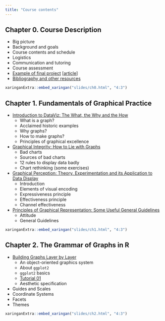 ```yaml
---
title: "Course contents"
---
```


## Chapter 0. Course Description

- Big picture
- Background and goals
- Course contents and schedule
- Logistics
- Communication and tutoring
- Course assessment
- [Example of final project](slides/ch0.html#8) [[article](projects/gapminder/)]
- [Bibliography and other resources](slides/ch0.html#26)

<aside class="slides">
```r
xaringanExtra::embed_xaringan("slides/ch0.html", "4:3")
```
</aside>

## Chapter 1. Fundamentals of Graphical Practice

- [Introduction to DataViz: The What, the Why and the How](slides/ch1.html#3)
  - What is a graph?
  - Acclaimed historic examples
  - Why graphs?
  - How to make graphs?
  - Principles of graphical excellence
- [Graphical Integrity: How to Lie with Graphs](slides/ch1.html#44)
  - Bad charts
  - Sources of bad charts
  - 12 rules to display data badly
  - Chart rethinking (some exercises)
- [Graphical Perception: Theory, Experimentation and its Application to Data Display](slides/ch1.html#75)
  - Introduction
  - Elements of visual encoding
  - Expressiveness principle
  - Effectiveness principle
  - Channel effectiveness
- [Principles of Graphical Representation: Some Useful General Guidelines](slides/ch1.html#112)
  - Attitude
  - General Guidelines

<aside class="slides">
```r
xaringanExtra::embed_xaringan("slides/ch1.html", "4:3")
```
</aside>

## Chapter 2. The Grammar of Graphs in R

- [Building Graphs Layer by Layer](slides/ch2.html#3)
  - An object-oriented graphics system
  - About `ggplot2`
  - `ggplot2` basics
  - [Tutorial 01](tutorials/01)
  - Aesthetic specification
- Guides and Scales
- Coordinate Systems
- Facets
- Themes

<aside class="slides">
```r
xaringanExtra::embed_xaringan("slides/ch2.html", "4:3")
```
</aside>
